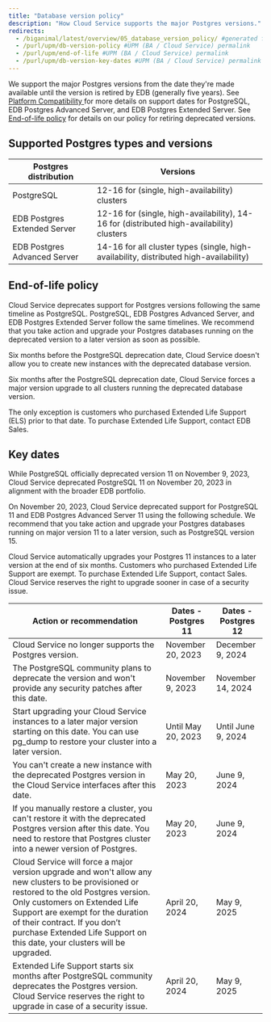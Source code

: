 ```yaml
---
title: "Database version policy"
description: "How Cloud Service supports the major Postgres versions."
redirects:
  - /biganimal/latest/overview/05_database_version_policy/ #generated for BigAnimal URL path removal branch
  - /purl/upm/db-version-policy #UPM (BA / Cloud Service) permalink
  - /purl/upm/end-of-life #UPM (BA / Cloud Service) permalink
  - /purl/upm/db-version-key-dates #UPM (BA / Cloud Service) permalink
---
```


We support the major Postgres versions from the date they're made available until the version is retired by EDB (generally five years). See [Platform Compatibility ](https://www.enterprisedb.com/platform-compatibility#epas) for more details on support dates for PostgreSQL, EDB Postgres Advanced Server, and EDB Postgres Extended Server. See [End-of-life policy](#end-of-life-policy) for details on our policy for retiring deprecated versions.

## Supported Postgres types and versions

|    Postgres distribution     |                      Versions                                                                 |
| ---------------------------- | --------------------------------------------------------------------------------------------- |
| PostgreSQL                   | 12-16 for (single, high-availability) clusters                                                |
| EDB Postgres Extended Server | 12-16 for (single, high-availability), 14-16 for (distributed high-availability) clusters     |
| EDB Postgres Advanced Server | 14-16 for all cluster types (single, high-availability, distributed high-availability)        |

## End-of-life policy

<PurlAnchor urlPath="/purl/upm/end-of-life" />

Cloud Service deprecates support for Postgres versions following the same timeline as PostgreSQL. PostgreSQL, EDB Postgres Advanced Server, and EDB Postgres Extended Server follow the same timelines. We recommend that you take action and upgrade your Postgres databases running on the deprecated version to a later version as soon as possible. 

Six months before the PostgreSQL deprecation date, Cloud Service doesn't allow you to create new instances with the deprecated database version. 

Six months after the PostgreSQL deprecation date, Cloud Service forces a major version upgrade to all clusters running the deprecated database version.

The only exception is customers who purchased Extended Life Support (ELS) prior to that date. To purchase Extended Life Support, contact EDB Sales.

## Key dates 

<PurlAnchor urlPath="/purl/upm/db-version-key-dates" />

While PostgreSQL officially deprecated version 11 on November 9, 2023, Cloud Service deprecated PostgreSQL 11 on November 20, 2023 in alignment with the broader EDB portfolio. 

On November 20, 2023, Cloud Service deprecated support for PostgreSQL 11 and EDB Postgres Advanced Server 11 using the following schedule. We recommend that you take action and upgrade your Postgres databases running on major version 11 to a later version, such as PostgreSQL version 15.

Cloud Service automatically upgrades your Postgres 11 instances to a later version at the end of six months. Customers who purchased Extended Life Support are exempt. To purchase Extended Life Support, contact Sales. Cloud Service reserves the right to upgrade sooner in case of a security issue.

|                                                                                                                                                 Action or recommendation                                                                                                                                                  | Dates - Postgres 11 | Dates - Postgres 12 |
| ------------------------------------------------------------------------------------------------------------------------------------------------------------------------------------------------------------------------------------------------------------------------------------------------------------------------- | ------------------- | ------------------- |
| Cloud Service no longer supports the Postgres version.                                                                                                                                                                                                                                                                        | November 20, 2023   | December 9, 2024    |
| The PostgreSQL community plans to deprecate the version and won't provide any security patches after this date.                                                                                                                                                                                                           | November 9, 2023    | November 14, 2024   |
| Start upgrading your Cloud Service instances to a later major version starting on this date. You can use pg_dump to restore your cluster into a later version.                                                                                                                                                                | Until May 20, 2023  | Until June 9, 2024  |
| You can't create a new instance with the deprecated Postgres version in the Cloud Service interfaces after this date.                                                                                                                                                                                                                        | May 20, 2023        | June 9, 2024        |
| If you manually restore a cluster, you can't restore it with the deprecated Postgres version after this date. You need to restore that Postgres cluster into a newer version of Postgres.                                                                                                                                                | May 20, 2023        | June 9, 2024        |
| Cloud Service will force a major version upgrade and won't allow any new clusters to be provisioned or restored to the old Postgres version. Only customers on Extended Life Support are exempt for the duration of their contract. If you don’t purchase Extended Life Support on this date, your clusters will be upgraded. | April 20, 2024      | May 9, 2025         |
| Extended Life Support starts six months after PostgreSQL community deprecates the Postgres version. Cloud Service reserves the right to upgrade in case of a security issue.                                                                                                                                                  | April 20, 2024      | May 9, 2025         |
